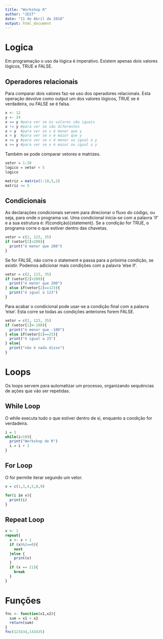 ```yaml
---
title: "Workshop R"
author: "JEST"
date: "11 de Abril de 2018"
output: html_document
---
```


# Logica
Em programação o uso da lógica é imperativo. Existem apenas dois valores lógicos, TRUE e FALSE. 
 
## Operadores relacionais
Para comparar dois valores faz-se uso dos operadores relacionais. Esta operação devolve como output um dos valores lógicos, TRUE se é verdadeira, ou FALSE se é falsa.
```r
x <- 12 
y <- 24
x == y #para ver se os valores são iguais
x != y #para ver se são diferentes
x < y  #para ver se x é menor que y
x > y  #para ver se x é maior que y
x <= y #para ver se x é menor ou igual a y
x >= y #para ver se x é maior ou igual a y

```
Também se pode comparar vetores e matrizes.
```r
vetor = 1:10
logico = vetor < 5
logico

matriz = matrix(1:10,5,2)
matriz <= 5
```

## Condicionais
As declarações condicionais servem para direcionar o fluxo do código, ou seja, para onde o programa vai. Uma condicional inicia-se com a palavra 'if' e a sua estrutura é: if(condição){statement}. Se a condição for TRUE, o programa corre o que estiver dentro das chavetas. 
```r
vetor = c(2, 123, 35)
if (vetor[2]<200){
  print("é menor que 200")
}
```

Se for FALSE, não corre o statement e passa para a próxima condição, se existir.
Podemos adicionar mais condições com a palavra 'else if'.

```r
vetor = c(2, 123, 35)
if (vetor[2]<200){
  print("é menor que 200")
} else if(vetor[2]==123){
  print("é igual a 123")
}
```
Para acabar o condicional pode usar-se a condição final com a palavra 'else'. Esta corre se todas as condições anteriores forem FALSE.

```r
vetor = c(2, 123, 35)
if (vetor[1]<-100){
  print("é menor que -100")
} else if(vetor[2]==25){
  print("é igual a 25")
} else{
  print("não é nada disso")
}
```
# Loops
Os loops servem para automatizar um processo, organizando sequências de ações que vão ser repetidas.    

## While Loop
O while executa tudo o que estiver dentro de si, enquanto a condição for verdadeira.
```r
i = 1
while(i<10){
  print("Workshop de R")
  i = i + 1
}
```

## For Loop
O for permite iterar segundo um vetor. 
```r
v = c(1,3,4,5,8,9)

for(i in v){
  print(i)
}
```

## Repeat Loop

```r
x <- 1
repeat{
  x <- x + 1
  if (x%%2==0){
    next
  }else {
    print(x)
  }
  if (x == 21){
    break
  }
}
```
# Funções

```r
fnc <- function(x1,x2){
  sum = x1 + x2
  return(sum)
}
fnc(123434,143435)
```
